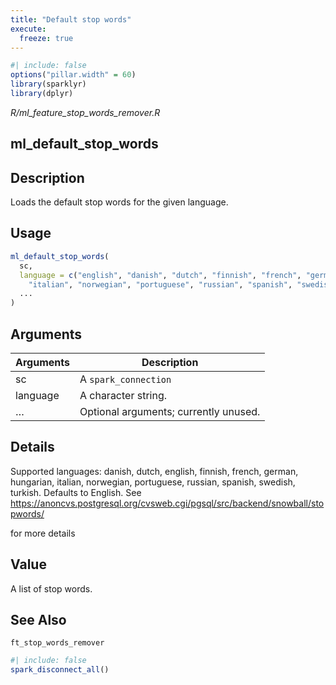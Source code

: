 ```yaml
---
title: "Default stop words"
execute:
  freeze: true
---
```


```r
#| include: false
options("pillar.width" = 60)
library(sparklyr) 
library(dplyr)
```

*R/ml_feature_stop_words_remover.R*

## ml_default_stop_words

## Description
Loads the default stop words for the given language. 


## Usage
```r
ml_default_stop_words( 
  sc, 
  language = c("english", "danish", "dutch", "finnish", "french", "german", "hungarian", 
    "italian", "norwegian", "portuguese", "russian", "spanish", "swedish", "turkish"), 
  ... 
) 
```

## Arguments
|Arguments|Description|
|---|---|
| sc | A `spark_connection` |
| language | A character string. |
| ... | Optional arguments; currently unused. |

## Details

Supported languages: danish, dutch, english, finnish, french,   german, hungarian, italian, norwegian, portuguese, russian, spanish,   swedish, turkish. Defaults to English. See [https://anoncvs.postgresql.org/cvsweb.cgi/pgsql/src/backend/snowball/stopwords/](https://anoncvs.postgresql.org/cvsweb.cgi/pgsql/src/backend/snowball/stopwords/)

  for more details 


## Value
A list of stop words. 



## See Also
`ft_stop_words_remover`


```r
#| include: false
spark_disconnect_all()
```
